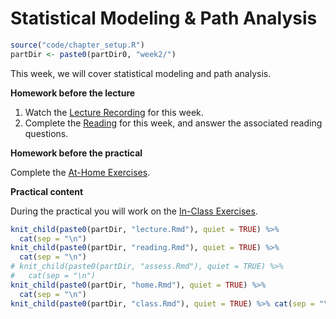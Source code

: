 # Statistical Modeling & Path Analysis

```r
source("code/chapter_setup.R")
partDir <- paste0(partDir0, "week2/")
```

This week, we will cover statistical modeling and path analysis.

**Homework before the lecture**

1. Watch the [Lecture Recording](lecture-1.html) for this week.
1. Complete the [Reading](reading-1.html) for this week, and answer the associated 
reading questions.
<!-- 1. Complete the [Formative Assessment](formative-assessment-1.html) for this week. -->

**Homework before the practical**

Complete the [At-Home Exercises](at-home-exercises-1.html). 

**Practical content**

During the practical you will work on the [In-Class Exercises](in-class-exercises-1.html).

```r
knit_child(paste0(partDir, "lecture.Rmd"), quiet = TRUE) %>%
  cat(sep = "\n")
knit_child(paste0(partDir, "reading.Rmd"), quiet = TRUE) %>%
  cat(sep = "\n")
# knit_child(paste0(partDir, "assess.Rmd"), quiet = TRUE) %>%
#   cat(sep = "\n")
knit_child(paste0(partDir, "home.Rmd"), quiet = TRUE) %>%
  cat(sep = "\n")
knit_child(paste0(partDir, "class.Rmd"), quiet = TRUE) %>% cat(sep = "\n")
```
